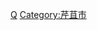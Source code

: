 {{Navbox
|bodyclass=hlist

|state      = autocollapse<!--autocollapse、uncollapsed、collapsed、plain、off-->
|name       = 芹苴市行政区划
|title      = [[越南]][[芹苴市]]行政区划
|image      = [[file:Flag of Vietnam.svg|border|50px|越南国旗]]
|above      =
|abovestyle = 
|listclass  = hlist
 
|group1 = [[郡]]（5）
| list1 =
*[[平水郡]]
*[[丐𪘵郡]]
*[[寧橋郡]]
*[[乌门郡]]
*[[禿衂郡]]

|group2 = [[县]]（4）
| list2 =
*[[红旗县]]
*[[丰田县 (芹苴市)|丰田县]]
*[[泰来县 (越南)|泰来县]]
*[[永盛县 (芹苴市)|永盛县]]
|belowstyle = text-align: left;
|below      = 参阅：[[越南县级以上行政区列表]]
}}<noinclude>
[[Category:越南二级行政区模板|Q]]
[[Category:芹苴市]]
</noinclude>